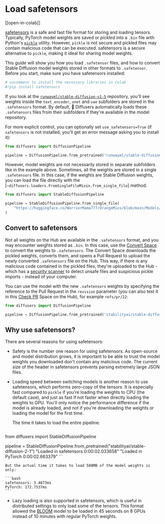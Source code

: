 # Load safetensors

[[open-in-colab]]

[safetensors](https://github.com/huggingface/safetensors) is a safe and fast file format for storing and loading tensors. Typically, PyTorch model weights are saved or *pickled* into a `.bin` file with Python's [`pickle`](https://docs.python.org/3/library/pickle.html) utility. However, `pickle` is not secure and pickled files may contain malicious code that can be executed. safetensors is a secure alternative to `pickle`, making it ideal for sharing model weights.

This guide will show you how you load `.safetensor` files, and how to convert Stable Diffusion model weights stored in other formats to `.safetensor`. Before you start, make sure you have safetensors installed:

```py
# uncomment to install the necessary libraries in Colab
#!pip install safetensors
```

If you look at the [`runwayml/stable-diffusion-v1-5`](https://huggingface.co/runwayml/stable-diffusion-v1-5/tree/main) repository, you'll see weights inside the `text_encoder`, `unet` and `vae` subfolders are stored in the `.safetensors` format. By default, 🤗 Diffusers automatically loads these `.safetensors` files from their subfolders if they're available in the model repository.

For more explicit control, you can optionally set `use_safetensors=True` (if `safetensors` is not installed, you'll get an error message asking you to install it):

```py
from diffusers import DiffusionPipeline

pipeline = DiffusionPipeline.from_pretrained("runwayml/stable-diffusion-v1-5", use_safetensors=True)
```

However, model weights are not necessarily stored in separate subfolders like in the example above. Sometimes, all the weights are stored in a single `.safetensors` file. In this case, if the weights are Stable Diffusion weights, you can load the file directly with the [`~diffusers.loaders.FromSingleFileMixin.from_single_file`] method:

```py
from diffusers import StableDiffusionPipeline

pipeline = StableDiffusionPipeline.from_single_file(
    "https://huggingface.co/WarriorMama777/OrangeMixs/blob/main/Models/AbyssOrangeMix/AbyssOrangeMix.safetensors"
)
```

## Convert to safetensors

Not all weights on the Hub are available in the `.safetensors` format, and you may encounter weights stored as `.bin`. In this case, use the [Convert Space](https://huggingface.co/spaces/diffusers/convert) to convert the weights to `.safetensors`. The Convert Space downloads the pickled weights, converts them, and opens a Pull Request to upload the newly converted `.safetensors` file on the Hub. This way, if there is any malicious code contained in the pickled files, they're uploaded to the Hub - which has a [security scanner](https://huggingface.co/docs/hub/security-pickle#hubs-security-scanner) to detect unsafe files and suspicious pickle imports - instead of your computer.

You can use the model with the new `.safetensors` weights by specifying the reference to the Pull Request in the `revision` parameter (you can also test it in this [Check PR](https://huggingface.co/spaces/diffusers/check_pr) Space on the Hub), for example `refs/pr/22`:

```py
from diffusers import DiffusionPipeline

pipeline = DiffusionPipeline.from_pretrained("stabilityai/stable-diffusion-2-1", revision="refs/pr/22")
```

## Why use safetensors?

There are several reasons for using safetensors:

- Safety is the number one reason for using safetensors. As open-source and model distribution grows, it is important to be able to trust the model weights you downloaded don't contain any malicious code. The current size of the header in safetensors prevents parsing extremely large JSON files.
- Loading speed between switching models is another reason to use safetensors, which performs zero-copy of the tensors. It is especially fast compared to `pickle` if you're loading the weights to CPU (the default case), and just as fast if not faster when directly loading the weights to GPU. You'll only notice the performance difference if the model is already loaded, and not if you're downloading the weights or loading the model for the first time.

	The time it takes to load the entire pipeline:

	```py
 from diffusers import StableDiffusionPipeline

 pipeline = StableDiffusionPipeline.from_pretrained("stabilityai/stable-diffusion-2-1")
 "Loaded in safetensors 0:00:02.033658"
 "Loaded in PyTorch 0:00:02.663379"
	```

	But the actual time it takes to load 500MB of the model weights is only:

	```bash
	safetensors: 3.4873ms
	PyTorch: 172.7537ms
	```

- Lazy loading is also supported in safetensors, which is useful in distributed settings to only load some of the tensors. This format allowed the [BLOOM](https://huggingface.co/bigscience/bloom) model to be loaded in 45 seconds on 8 GPUs instead of 10 minutes with regular PyTorch weights.
